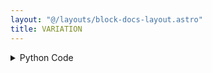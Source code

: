 ```yaml
---
layout: "@/layouts/block-docs-layout.astro"
title: VARIATION
---
```



<PythonDocsDisplay docstring={docstring} />
<AppDisplay app={app} />

<details>
<summary>Python Code</summary>
```python
from flojoy import OrderedPair, flojoy, Matrix, Scalar
import numpy as np
from collections import namedtuple
from typing import Literal

import scipy.stats


@flojoy
def VARIATION(
    default: OrderedPair | Matrix,
    axis: int = 0,
    nan_policy: str = "propagate",
    ddof: int = 0,
    keepdims: bool = False,
) -> OrderedPair | Matrix | Scalar:
    """The VARIATION node is based on a numpy or scipy function.

    The description of that function is as follows:

        Compute the coefficient of variation.

        The coefficient of variation is the standard deviation divided by the mean.

        This function is equivalent to:

        np.std(x, axis=axis, ddof=ddof) / np.mean(x)

        The default for 'ddof' is 0, but many definitions of the coefficient of variation use the square root of the unbiased sample variance for the sample standard deviation, which corresponds to 'ddof=1'.

        The function does not take the absolute value of the mean of the data, so the return value is negative if the mean is negative.

    Parameters
    ----------
    a : array_like
        Input array.
    axis : int, optional
        Axis along which to calculate the coefficient of variation.
        Default is 0.
        If None, compute over the whole array 'a'.
    nan_policy : {'propagate', 'raise', 'omit'}, optional
        Defines how to handle when input contains 'nan'.
        The following options are available:
        'propagate' : return 'nan'
        'raise' : raise an exception
        'omit' : perform the calculation with 'nan' values omitted
        The default is 'propagate'.
    ddof : int, optional
        Gives the "Delta Degrees Of Freedom" used when computing the standard deviation.
        The divisor used in the calculation of the standard deviation is 'N - ddof',
        where 'N' is the number of elements.
        'ddof' must be less than 'N'; if it isn't, the result will be 'nan' or 'inf',
        depending on 'N' and the values in the array.
        By default, 'ddof' is zero for backwards compatibility,
        but it is recommended to use 'ddof=1' to ensure that the sample
        standard deviation is computed as the square root of the unbiased
        sample variance.
    keepdims : bool, optional
        If this is set to True, the axes which are reduced are left in the
        result as dimensions with size one.
        With this option, the result will broadcast correctly against the input array.

    Returns
    -------
    DataContainer
        type 'ordered pair', 'scalar', or 'matrix'
    """

    result = scipy.stats.variation(
        a=default.y,
        axis=axis,
        nan_policy=nan_policy,
        ddof=ddof,
        keepdims=keepdims,
    )

    if isinstance(result, np.ndarray):
        result = OrderedPair(x=default.x, y=result)
    else:
        assert isinstance(
            result, np.number | float | int
        ), f"Expected np.number, float or int for result, got {type(result)}"
        result = Scalar(c=float(result))

    return result

```
[Find this Flojoy Block on GitHub](https://github.com/flojoy-ai/blocks/blob/main/blocks/SCIPY/STATS/VARIATION/VARIATION.py)
</details>


## Example
